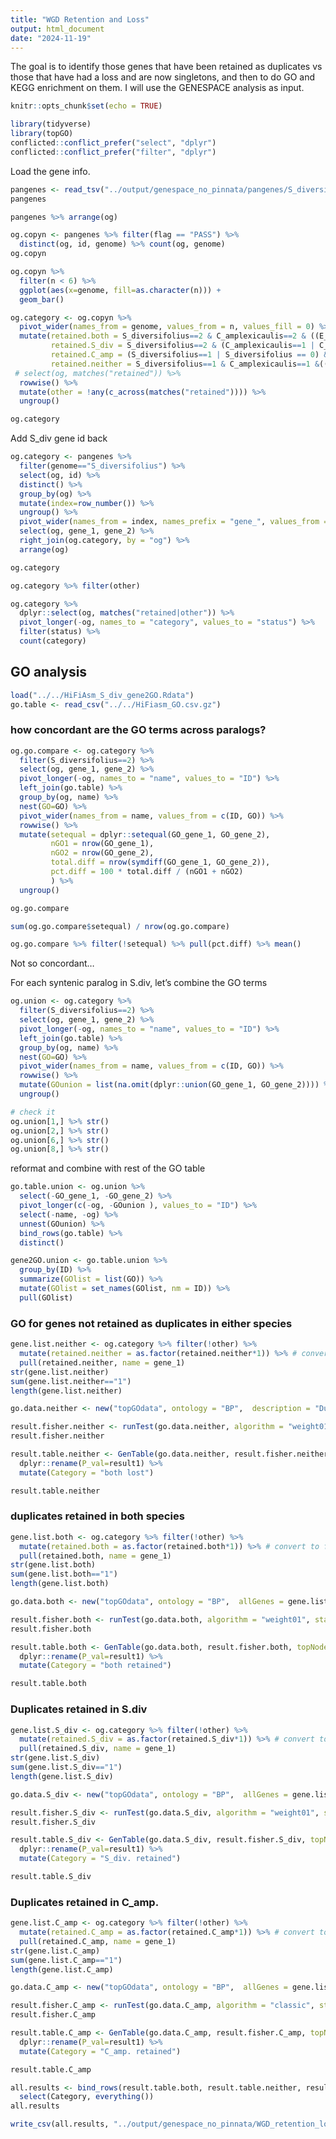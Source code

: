 ```yaml
---
title: "WGD Retention and Loss"
output: html_document
date: "2024-11-19"
---
```


The goal is to identify those genes that have been retained as duplicates vs those that have had a loss and are now singletons, and then to do GO and KEGG enrichment on them.  I will use the GENESPACE analysis as input.

```r
knitr::opts_chunk$set(echo = TRUE)
```

```r
library(tidyverse)
library(topGO)
conflicted::conflict_prefer("select", "dplyr")
conflicted::conflict_prefer("filter", "dplyr")
```
Load the gene info.  
```r
pangenes <- read_tsv("../output/genespace_no_pinnata/pangenes/S_diversifolius_pangenes.txt.gz")
pangenes
```

```r
pangenes %>% arrange(og)
```

```r
og.copyn <- pangenes %>% filter(flag == "PASS") %>%
  distinct(og, id, genome) %>% count(og, genome)
og.copyn
```


```r
og.copyn %>%
  filter(n < 6) %>%
  ggplot(aes(x=genome, fill=as.character(n))) +
  geom_bar()
```

```r
og.category <- og.copyn %>% 
  pivot_wider(names_from = genome, values_from = n, values_fill = 0) %>%
  mutate(retained.both = S_diversifolius==2 & C_amplexicaulis==2 & ((E_salsugineum==1 & S_parvula==1) | (E_salsugineum==1 & S_parvula==0) | (E_salsugineum==0 & S_parvula==1) ) ,
         retained.S_div = S_diversifolius==2 & (C_amplexicaulis==1 | C_amplexicaulis==0) & ((E_salsugineum==1 & S_parvula==1) | (E_salsugineum==1 & S_parvula==0) | (E_salsugineum==0 & S_parvula==1) ),
         retained.C_amp = (S_diversifolius==1 | S_diversifolius == 0) & C_amplexicaulis==2 & ((E_salsugineum==1 & S_parvula==1) | (E_salsugineum==1 & S_parvula==0) | (E_salsugineum==0 & S_parvula==1) ),
         retained.neither = S_diversifolius==1 & C_amplexicaulis==1 &((E_salsugineum==1 & S_parvula==1) | (E_salsugineum==1 & S_parvula==0) | (E_salsugineum==0 & S_parvula==1) )) %>%
 # select(og, matches("retained")) %>%
  rowwise() %>%
  mutate(other = !any(c_across(matches("retained")))) %>%
  ungroup()

og.category
```

Add S_div gene id back
```r
og.category <- pangenes %>% 
  filter(genome=="S_diversifolius") %>%
  select(og, id) %>%
  distinct() %>%
  group_by(og) %>%
  mutate(index=row_number()) %>%
  ungroup() %>%
  pivot_wider(names_from = index, names_prefix = "gene_", values_from = id) %>%
  select(og, gene_1, gene_2) %>%
  right_join(og.category, by = "og") %>%
  arrange(og)

og.category
```

```r
og.category %>% filter(other)
```


```r
og.category %>%
  dplyr::select(og, matches("retained|other")) %>%
  pivot_longer(-og, names_to = "category", values_to = "status") %>%
  filter(status) %>%
  count(category)
```

## GO analysis



```r
load("../../HiFiAsm_S_div_gene2GO.Rdata")
go.table <- read_csv("../../HiFiasm_GO.csv.gz")
```

### how concordant are the GO terms across paralogs?

```r
og.go.compare <- og.category %>% 
  filter(S_diversifolius==2) %>%
  select(og, gene_1, gene_2) %>%
  pivot_longer(-og, names_to = "name", values_to = "ID") %>%
  left_join(go.table) %>%
  group_by(og, name) %>%
  nest(GO=GO) %>%
  pivot_wider(names_from = name, values_from = c(ID, GO)) %>%
  rowwise() %>%
  mutate(setequal = dplyr::setequal(GO_gene_1, GO_gene_2),
         nGO1 = nrow(GO_gene_1),
         nGO2 = nrow(GO_gene_2),
         total.diff = nrow(symdiff(GO_gene_1, GO_gene_2)),
         pct.diff = 100 * total.diff / (nGO1 + nGO2)
         ) %>%
  ungroup()

og.go.compare

sum(og.go.compare$setequal) / nrow(og.go.compare)

og.go.compare %>% filter(!setequal) %>% pull(pct.diff) %>% mean()

```
Not so concordant...

For each syntenic paralog in S.div, let's combine the GO terms

```r
og.union <- og.category %>% 
  filter(S_diversifolius==2) %>%
  select(og, gene_1, gene_2) %>%
  pivot_longer(-og, names_to = "name", values_to = "ID") %>%
  left_join(go.table) %>%
  group_by(og, name) %>%
  nest(GO=GO) %>%
  pivot_wider(names_from = name, values_from = c(ID, GO)) %>%
  rowwise() %>%
  mutate(GOunion = list(na.omit(dplyr::union(GO_gene_1, GO_gene_2)))) %>%
  ungroup()

# check it
og.union[1,] %>% str()
og.union[2,] %>% str()
og.union[6,] %>% str()
og.union[8,] %>% str()
```

reformat and combine with rest of the GO table
```r
go.table.union <- og.union %>%
  select(-GO_gene_1, -GO_gene_2) %>%
  pivot_longer(c(-og, -GOunion ), values_to = "ID") %>%
  select(-name, -og) %>%
  unnest(GOunion) %>%
  bind_rows(go.table) %>%
  distinct()

gene2GO.union <- go.table.union %>%
  group_by(ID) %>%
  summarize(GOlist = list(GO)) %>%
  mutate(GOlist = set_names(GOlist, nm = ID)) %>%
  pull(GOlist)  
```


### GO for genes not retained as duplicates in either species 
```r
gene.list.neither <- og.category %>% filter(!other) %>% 
  mutate(retained.neither = as.factor(retained.neither*1)) %>% # convert to factor with numeric levels
  pull(retained.neither, name = gene_1) 
str(gene.list.neither)
sum(gene.list.neither=="1")
length(gene.list.neither)
```

```r
go.data.neither <- new("topGOdata", ontology = "BP",  description = "Duplicates lost in both", allGenes = gene.list.neither, annot = annFUN.gene2GO, gene2GO = gene2GO.union)
```
```r
result.fisher.neither <- runTest(go.data.neither, algorithm = "weight01", statistic = "fisher")
result.fisher.neither
```

```r
result.table.neither <- GenTable(go.data.neither, result.fisher.neither, topNodes = sum(result.fisher.neither@score < 0.01 )) %>%
  dplyr::rename(P_val=result1) %>%
  mutate(Category = "both lost")

result.table.neither
```

### duplicates retained in both species


```r
gene.list.both <- og.category %>% filter(!other) %>% 
  mutate(retained.both = as.factor(retained.both*1)) %>% # convert to factor with numeric levels
  pull(retained.both, name = gene_1) 
str(gene.list.both)
sum(gene.list.both=="1")
length(gene.list.both)
```

```r
go.data.both <- new("topGOdata", ontology = "BP",  allGenes = gene.list.both, annot = annFUN.gene2GO, gene2GO = gene2GO.union)
```
```r
result.fisher.both <- runTest(go.data.both, algorithm = "weight01", statistic = "fisher")
result.fisher.both
```

```r
result.table.both <- GenTable(go.data.both, result.fisher.both, topNodes = sum(result.fisher.both@score < 0.01 )) %>%
  dplyr::rename(P_val=result1) %>%
  mutate(Category = "both retained")

result.table.both
```

### Duplicates retained in S.div


```r
gene.list.S_div <- og.category %>% filter(!other) %>% 
  mutate(retained.S_div = as.factor(retained.S_div*1)) %>% # convert to factor with numeric levels
  pull(retained.S_div, name = gene_1) 
str(gene.list.S_div)
sum(gene.list.S_div=="1")
length(gene.list.S_div)
```

```r
go.data.S_div <- new("topGOdata", ontology = "BP",  allGenes = gene.list.S_div, annot = annFUN.gene2GO, gene2GO = gene2GO.union)
```

```r
result.fisher.S_div <- runTest(go.data.S_div, algorithm = "weight01", statistic = "fisher")
result.fisher.S_div
```

```r
result.table.S_div <- GenTable(go.data.S_div, result.fisher.S_div, topNodes = sum(result.fisher.S_div@score < 0.01 )) %>%
  dplyr::rename(P_val=result1) %>%
  mutate(Category = "S_div. retained")

result.table.S_div
```

### Duplicates retained in C_amp.


```r
gene.list.C_amp <- og.category %>% filter(!other) %>% 
  mutate(retained.C_amp = as.factor(retained.C_amp*1)) %>% # convert to factor with numeric levels
  pull(retained.C_amp, name = gene_1) 
str(gene.list.C_amp)
sum(gene.list.C_amp=="1")
length(gene.list.C_amp)
```

```r
go.data.C_amp <- new("topGOdata", ontology = "BP",  allGenes = gene.list.C_amp, annot = annFUN.gene2GO, gene2GO = gene2GO.union)
```

```r
result.fisher.C_amp <- runTest(go.data.C_amp, algorithm = "classic", statistic = "fisher")
result.fisher.C_amp
```

```r
result.table.C_amp <- GenTable(go.data.C_amp, result.fisher.C_amp, topNodes = sum(result.fisher.C_amp@score < 0.01 )) %>%
  dplyr::rename(P_val=result1) %>%
  mutate(Category = "C_amp. retained")

result.table.C_amp
```

```r
all.results <- bind_rows(result.table.both, result.table.neither, result.table.S_div, result.table.C_amp) %>%
  select(Category, everything())
all.results
```

```r
write_csv(all.results, "../output/genespace_no_pinnata/WGD_retention_loss_GO.csv")
```

